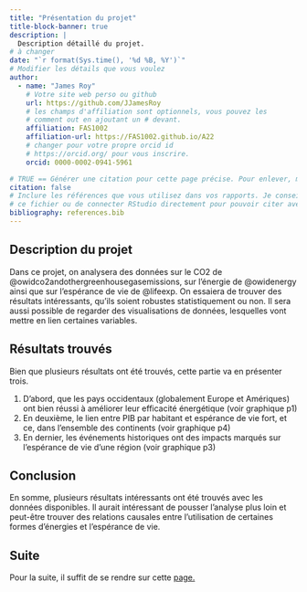 ```yaml
---
title: "Présentation du projet"
title-block-banner: true
description: | 
  Description détaillé du projet.
# à changer
date: "`r format(Sys.time(), '%d %B, %Y')`"
# Modifier les détails que vous voulez
author:
  - name: "James Roy"
    # Votre site web perso ou github
    url: https://github.com/JJamesRoy
    # les champs d'affiliation sont optionnels, vous pouvez les
    # comment out en ajoutant un # devant.
    affiliation: FAS1002
    affiliation-url: https://FAS1002.github.io/A22
    # changer pour votre propre orcid id
    # https://orcid.org/ pour vous inscrire.
    orcid: 0000-0002-0941-5961

# TRUE == Générer une citation pour cette page précise. Pour enlever, mettre false.
citation: false
# Inclure les références que vous utilisez dans vos rapports. Je conseille Zotero pour construire
# ce fichier ou de connecter RStudio directement pour pouvoir citer avec @nom-de-reference.
bibliography: references.bib
---
```


## Description du projet

Dans ce projet, on analysera des données sur le CO2 de @owidco2andothergreenhousegasemissions, sur l'énergie de @owidenergy ainsi que sur l'espérance de vie de @lifeexp. On essaiera de trouver des résultats intéressants, qu'ils soient robustes statistiquement ou non. Il sera aussi possible de regarder des visualisations de données, lesquelles vont mettre en lien certaines variables.

## Résultats trouvés

Bien que plusieurs résultats ont été trouvés, cette partie va en présenter trois.

1.  D'abord, que les pays occidentaux (globalement Europe et Amériques) ont bien réussi à améliorer leur efficacité énergétique (voir graphique p1)
2.  En deuxième, le lien entre PIB par habitant et espérance de vie fort, et ce, dans l'ensemble des continents (voir graphique p4)
3.  En dernier, les événements historiques ont des impacts marqués sur l'espérance de vie d'une région (voir graphique p3)

## Conclusion

En somme, plusieurs résultats intéressants ont été trouvés avec les données disponibles. Il aurait intéressant de pousser l'analyse plus loin et peut-être trouver des relations causales entre l'utilisation de certaines formes d'énergies et l'espérance de vie.

## Suite

Pour la suite, il suffit de se rendre sur cette [page.](import.qmd)
